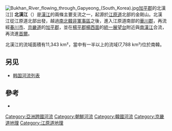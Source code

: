 {{Infobox East Asian
|koreantitle  = 韓國名称
|hangul       = 북한강
|hanja        =  北漢江
|rr           = Pukhan'gang
|mr           = Bukhan-gang
}}

[[File:Bukhan_River_flowing_through_Gapyeong_(South_Korea).jpg|thumb]][[加平郡|加平郡]]的北漢江]]
'''北漢江'''（{{kor|諺=북한강|漢=北漢江|羅=Bukhangang|f=y}}）是[[漢江_(韓國)|漢江]]的兩條主要支流之一，起源於[[江原道_(朝鮮)|江原道]]北部的金剛山。北漢江從江原道北部出發，越過[[南北韓非軍事區|南北韓非軍事區]]之後，進入江原道南部的[[華川郡|華川郡]]，再流經[[春川市|春川市]]、[[京畿道|京畿道]]的[[加平郡|加平郡]]，並在[[楊平郡|楊平郡]][[楊西面|楊西面]]的[[統一展望台|統一展望台]]附近與[[南漢江|南漢江]]合流，再流進[[首爾|首爾]]。

北漢江的流域面積有11,343 km²，當中有一半以上的流域(7,788 km²)位於南韓。

==另见==
*[[韩国河流列表|韩国河流列表]]

== 參考 ==
*{{cite web|title=북한강|url=http://www.encyber.com/search_w/ctdetail.php?contentno=783465|author=Sim Jae-won (심재원)|accessdate=2006-10-15|work=Dusan World Encyclopedia (Encyber)|deadurl=yes|archiveurl=https://web.archive.org/web/20070927011420/http://www.encyber.com/search_w/ctdetail.php?contentno=783465|archivedate=2007-09-27}}

{{Korea-stub}}
{{DEFAULTSORT:Bukhan-gang}}
[[Category:亞洲跨國河流|Category:亞洲跨國河流]]
[[Category:朝鮮河流|Category:朝鮮河流]]
[[Category:韓國河流|Category:韓國河流]]
[[Category:京畿道地理|Category:京畿道地理]]
[[Category:江原道地理|Category:江原道地理]]